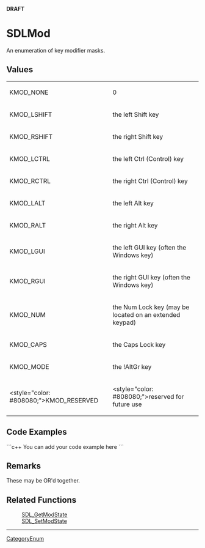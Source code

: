 <!-- pragma section-numbers off -->
<!-- pragma disable-camelcase -->
'''DRAFT'''

= SDLMod =
An enumeration of key modifier masks.


== Values ==
{|
|KMOD_NONE
|0
|-
|KMOD_LSHIFT
|the left Shift key
|-
|KMOD_RSHIFT
|the right Shift key
|-
|KMOD_LCTRL
|the left Ctrl (Control) key
|-
|KMOD_RCTRL
|the right Ctrl (Control) key
|-
|KMOD_LALT
|the left Alt key
|-
|KMOD_RALT
|the right Alt key
|-
|KMOD_LGUI
|the left GUI key (often the Windows key)
|-
|KMOD_RGUI
|the right GUI key (often the Windows key)
|-
|KMOD_NUM
|the Num Lock key (may be located on an extended keypad)
|-
|KMOD_CAPS
|the Caps Lock key
|-
|KMOD_MODE
|the !AltGr key
|-
|<style="color: #808080;">KMOD_RESERVED
|<style="color: #808080;">reserved for future use
|}

== Code Examples ==
```c++
You can add your code example here
```

== Remarks ==
These may be OR'd together.

== Related Functions ==
:[[SDL_GetModState]]
:[[SDL_SetModState]]

----
[[CategoryEnum]]
